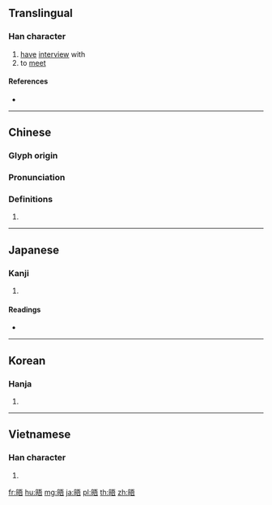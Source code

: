 {{character info/new}}
==Translingual==

===Han character===
{{Han char|rn=72|rad=日|as=07|sn=11|four=61061|canj=AMMR|ids=⿰日吾}}

# [[have]] [[interview]] with
# to [[meet]]

====References====
* {{Han ref|kx=0496.060|dkj=13956|dj=0862.110|hdz=21511.070|uh=6664|ud=26212|bh=B1E0|bd=45536}}

----

==Chinese==
{{zh-forms}}

===Glyph origin===
{{Han etym}}

===Pronunciation===
{{zh-pron
|m=wù
|c=ng6
|mc=y
|oc=y
|ma=
|cat=v
}}

===Definitions===
{{zh-hanzi}}

# {{rfdef|lang=zh}}

----

==Japanese==

===Kanji===
{{ja-kanji|grade=|rs=日07}}

# {{defn|lang=ja|sort=日07}}

====Readings====
* {{ja-readings|on=[[ご]] (go)|kun=[[あきらか]] (akiraka)}}

----

==Korean==

===Hanja===
{{ko-hanja|hangeul=오|eumhun=|rv=o|mr=o|y=o}}

# {{defn|lang=ko|sort=日07}}

----

==Vietnamese==

===Han character===
{{vi-readings|rs=日07|hanviet=[[ngộ]], [[cữ]]}}

# {{defn|lang=vi|sort=日07}}

[[fr:晤]]
[[hu:晤]]
[[mg:晤]]
[[ja:晤]]
[[pl:晤]]
[[th:晤]]
[[zh:晤]]